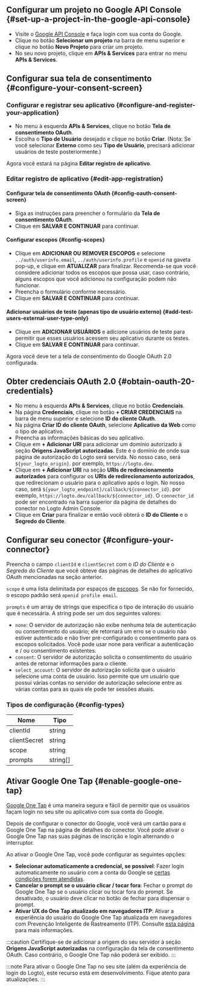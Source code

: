 ## Configurar um projeto no Google API Console \{#set-up-a-project-in-the-google-api-console}

- Visite o [Google API Console](https://console.developers.google.com) e faça login com sua conta do Google.
- Clique no botão **Selecionar um projeto** na barra de menu superior e clique no botão **Novo Projeto** para criar um projeto.
- No seu novo projeto, clique em **APIs & Services** para entrar no menu **APIs & Services**.

## Configurar sua tela de consentimento \{#configure-your-consent-screen}

### Configurar e registrar seu aplicativo \{#configure-and-register-your-application}

- No menu à esquerda **APIs & Services**, clique no botão **Tela de consentimento OAuth**.
- Escolha o **Tipo de Usuário** desejado e clique no botão **Criar**. (Nota: Se você selecionar **Externo** como seu **Tipo de Usuário**, precisará adicionar usuários de teste posteriormente.)

Agora você estará na página **Editar registro de aplicativo**.

### Editar registro de aplicativo \{#edit-app-registration}

#### Configurar tela de consentimento OAuth \{#config-oauth-consent-screen}

- Siga as instruções para preencher o formulário da **Tela de consentimento OAuth**.
- Clique em **SALVAR E CONTINUAR** para continuar.

#### Configurar escopos \{#config-scopes}

- Clique em **ADICIONAR OU REMOVER ESCOPOS** e selecione `../auth/userinfo.email`, `../auth/userinfo.profile` e `openid` na gaveta pop-up, e clique em **ATUALIZAR** para finalizar. Recomenda-se que você considere adicionar todos os escopos que possa usar, caso contrário, alguns escopos que você adicionou na configuração podem não funcionar.
- Preencha o formulário conforme necessário.
- Clique em **SALVAR E CONTINUAR** para continuar.

#### Adicionar usuários de teste (apenas tipo de usuário externo) \{#add-test-users-external-user-type-only}

- Clique em **ADICIONAR USUÁRIOS** e adicione usuários de teste para permitir que esses usuários acessem seu aplicativo durante os testes.
- Clique em **SALVAR E CONTINUAR** para continuar.

Agora você deve ter a tela de consentimento do Google OAuth 2.0 configurada.

## Obter credenciais OAuth 2.0 \{#obtain-oauth-20-credentials}

- No menu à esquerda **APIs & Services**, clique no botão **Credenciais**.
- Na página **Credenciais**, clique no botão **+ CRIAR CREDENCIAIS** na barra de menu superior e selecione **ID do cliente OAuth**.
- Na página **Criar ID do cliente OAuth**, selecione **Aplicativo da Web** como o tipo de aplicativo.
- Preencha as informações básicas do seu aplicativo.
- Clique em **+ Adicionar URI** para adicionar um domínio autorizado à seção **Origens JavaScript autorizadas**. Este é o domínio de onde sua página de autorização do Logto será servida. No nosso caso, será `${your_logto_origin}`. por exemplo, `https://logto.dev`.
- Clique em **+ Adicionar URI** na seção **URIs de redirecionamento autorizados** para configurar os **URIs de redirecionamento autorizados**, que redirecionam o usuário para o aplicativo após o login. No nosso caso, será `${your_logto_endpoint}/callback/${connector_id}`. por exemplo, `https://logto.dev/callback/${connector_id}`. O `connector_id` pode ser encontrado na barra superior da página de detalhes do conector no Logto Admin Console.
- Clique em **Criar** para finalizar e então você obterá o **ID do Cliente** e o **Segredo do Cliente**.

## Configurar seu conector \{#configure-your-connector}

Preencha o campo `clientId` e `clientSecret` com o _ID do Cliente_ e o _Segredo do Cliente_ que você obteve das páginas de detalhes do aplicativo OAuth mencionadas na seção anterior.

`scope` é uma lista delimitada por espaços de [escopos](https://developers.google.com/identity/protocols/oauth2/scopes). Se não for fornecido, o escopo padrão será `openid profile email`.

`prompts` é um array de strings que especifica o tipo de interação do usuário que é necessária. A string pode ser um dos seguintes valores:

- `none`: O servidor de autorização não exibe nenhuma tela de autenticação ou consentimento do usuário; ele retornará um erro se o usuário não estiver autenticado e não tiver pré-configurado o consentimento para os escopos solicitados. Você pode usar none para verificar a autenticação e / ou consentimento existentes.
- `consent`: O servidor de autorização solicita o consentimento do usuário antes de retornar informações para o cliente.
- `select_account`: O servidor de autorização solicita que o usuário selecione uma conta de usuário. Isso permite que um usuário que possui várias contas no servidor de autorização selecione entre as várias contas para as quais ele pode ter sessões atuais.

### Tipos de configuração \{#config-types}

| Nome         | Tipo     |
| ------------ | -------- |
| clientId     | string   |
| clientSecret | string   |
| scope        | string   |
| prompts      | string[] |

## Ativar Google One Tap \{#enable-google-one-tap}

[Google One Tap](https://developers.google.com/identity/gsi/web/guides/features) é uma maneira segura e fácil de permitir que os usuários façam login no seu site ou aplicativo com sua conta do Google.

Depois de configurar o conector do Google, você verá um cartão para o Google One Tap na página de detalhes do conector. Você pode ativar o Google One Tap nas suas páginas de inscrição e login alternando o interruptor.

Ao ativar o Google One Tap, você pode configurar as seguintes opções:

- **Selecionar automaticamente a credencial, se possível**: Fazer login automaticamente no usuário com a conta do Google se [certas condições forem atendidas](https://developers.google.com/identity/gsi/web/guides/automatic-sign-in-sign-out).
- **Cancelar o prompt se o usuário clicar / tocar fora**: Fechar o prompt do Google One Tap se o usuário clicar ou tocar fora do prompt. Se desativado, o usuário deve clicar no botão de fechar para dispensar o prompt.
- **Ativar UX do One Tap atualizado em navegadores ITP**: Ativar a experiência do usuário do Google One Tap atualizada em navegadores com Prevenção Inteligente de Rastreamento (ITP). Consulte [esta página](https://developers.google.com/identity/gsi/web/guides/features#upgraded_ux_on_itp_browsers) para mais informações.

:::caution
Certifique-se de adicionar a origem do seu servidor à seção **Origens JavaScript autorizadas** na configuração da tela de consentimento OAuth. Caso contrário, o Google One Tap não poderá ser exibido.
:::

:::note
Para ativar o Google One Tap no seu site (além da experiência de login do Logto), este recurso está em desenvolvimento. Fique atento para atualizações.
:::
